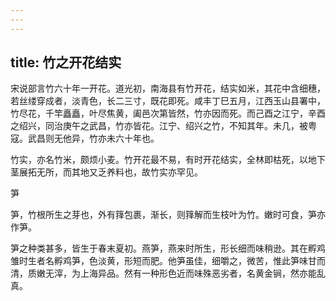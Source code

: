 ```yaml
---
---
---
```

title: 竹之开花结实
---



宋说部言竹六十年一开花。道光初，南海县有竹开花，结实如米，其花中含细穗，若丝缕穿成者，淡青色，长二三寸，既花即死。咸丰丁巳五月，江西玉山县署中，竹尽花，千竿矗矗，叶尽焦黄，阖邑次第皆然，竹亦因而死。而己酉之江宁，辛酉之绍兴，同治庚午之武昌，竹亦皆花。江宁、绍兴之竹，不知其年。未几，被粤寇。武昌则无他异，竹亦未六十年也。

竹实，亦名竹米，颇烦小麦。竹开花最不易，有时开花结实，全林即枯死，以地下茎展拓无所，而其地又乏养料也，故竹实亦罕见。

笋

笋，竹根所生之芽也，外有箨包裹，渐长，则箨解而生枝叶为竹。嫩时可食，笋亦作笋。

笋之种类甚多，皆生于春末夏初。燕笋，燕来时所生，形长细而味稍逊。其在孵鸡雏时生者名孵鸡笋，色淡黄，形短而肥。他笋虽佳，细嚼之，微苦，惟此笋味甘而清，质嫩无滓，为上海异品。然有一种形色近而味殊恶劣者，名黄金锏，然亦能乱真。